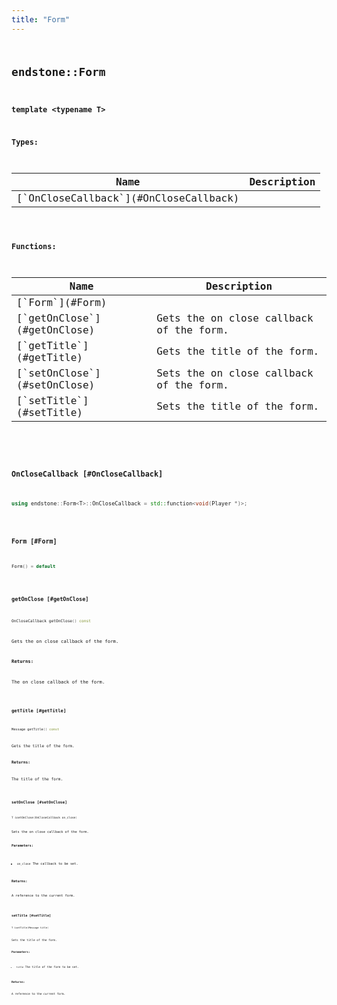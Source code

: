```yaml
---
title: "Form"
---
```


## <code className="doc-symbol doc-symbol-class"/> endstone::Form

**template &lt;typename T&gt;**







**Types:**

<table>
<thead>
   <tr>
      <th>Name</th>
      <th>Description</th>
   </tr>
</thead>
<tbody>
<tr key="classendstone_1_1_form_1a2aa24725e41a18e53dc651e46e279e28">
    <td>[`OnCloseCallback`](#OnCloseCallback)</td>
    <td></td>
</tr>
</tbody>
</table>









**Functions:**

<table>
<thead>
   <tr>
      <th>Name</th>
      <th>Description</th>
   </tr>
</thead>
<tbody>
<tr key="classendstone_1_1_form_1a77028f5b2f946a921e9e118da00dbe3a">
    <td>[`Form`](#Form)</td>
    <td></td>
</tr>
<tr key="classendstone_1_1_form_1ad0a5721b99d2d9bd30eec414d9c218b6">
    <td>[`getOnClose`](#getOnClose)</td>
    <td>Gets the on close callback of the form.</td>
</tr>
<tr key="classendstone_1_1_form_1a08c5096cfa0a1fb79c160d3bd0890679">
    <td>[`getTitle`](#getTitle)</td>
    <td>Gets the title of the form.</td>
</tr>
<tr key="classendstone_1_1_form_1aff78b36d4798b8185ea1ff93f6260f63">
    <td>[`setOnClose`](#setOnClose)</td>
    <td>Sets the on close callback of the form.</td>
</tr>
<tr key="classendstone_1_1_form_1a85daf37f20cdd2ce9e5eff9a2179a7e0">
    <td>[`setTitle`](#setTitle)</td>
    <td>Sets the title of the form.</td>
</tr>
</tbody>
</table>

### <code className="doc-symbol doc-symbol-typedef"/> OnCloseCallback [#OnCloseCallback]

```cpp
using endstone::Form<T>::OnCloseCallback = std::function<void(Player *)>;
```
### <code className="doc-symbol doc-symbol-function"/> Form [#Form]

```cpp
Form() = default
```
### <code className="doc-symbol doc-symbol-function"/> getOnClose [#getOnClose]

```cpp
OnCloseCallback getOnClose() const
```

Gets the on close callback of the form.





**Returns:**

The on close callback of the form. 





        
### <code className="doc-symbol doc-symbol-function"/> getTitle [#getTitle]

```cpp
Message getTitle() const
```

Gets the title of the form.





**Returns:**

The title of the form. 





        
### <code className="doc-symbol doc-symbol-function"/> setOnClose [#setOnClose]

```cpp
T &setOnClose(OnCloseCallback on_close)
```

Sets the on close callback of the form.





**Parameters:**


* `on_close` The callback to be set. 



**Returns:**

A reference to the current form. 





        
### <code className="doc-symbol doc-symbol-function"/> setTitle [#setTitle]

```cpp
T &setTitle(Message title)
```

Sets the title of the form.





**Parameters:**


* `title` The title of the form to be set. 



**Returns:**

A reference to the current form. 





        